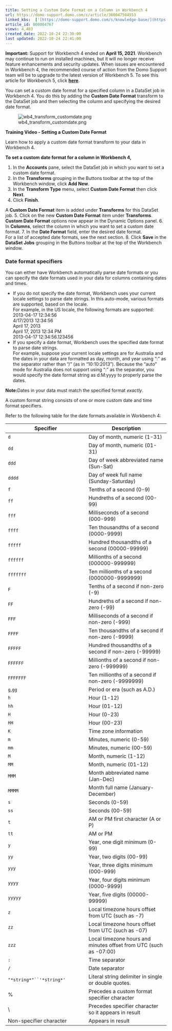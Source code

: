 ```yaml
---
title: Setting a Custom Date Format on a Column in Workbench 4
url: https://domo-support.domo.com/s/article/360047504553
linked_kbs:  ['[https://domo-support.domo.com/s/knowledge-base/](https://domo-support.domo.com/s/knowledge-base/)', '[https://domo-support.domo.com/s/](https://domo-support.domo.com/s/)', '[https://domo-support.domo.com/s/topic/0TO5w000000ZammGAC](https://domo-support.domo.com/s/topic/0TO5w000000ZammGAC)', '[https://domo-support.domo.com/s/topic/0TO5w000000ZaoPGAS](https://domo-support.domo.com/s/topic/0TO5w000000ZaoPGAS)', '[https://domo-support.domo.com/s/topic/0TO5w000000ZapSGAS](https://domo-support.domo.com/s/topic/0TO5w000000ZapSGAS)', '[https://domo-support.domo.com/s/article/360043437473](https://domo-support.domo.com/s/article/360043437473)', '[https://domo-support.domo.com/s/article/360047504553](https://domo-support.domo.com/s/article/360047504553)', '[https://domo-support.domo.com/s/topic/0TO5w000000ZapSGAS/workbench-4](https://domo-support.domo.com/s/topic/0TO5w000000ZapSGAS/workbench-4)', '[https://domo-support.domo.com/s/article/360043429933](https://domo-support.domo.com/s/article/360043429933)', '[https://domo-support.domo.com/s/article/360043429953](https://domo-support.domo.com/s/article/360043429953)', '[https://domo-support.domo.com/s/article/360042925494](https://domo-support.domo.com/s/article/360042925494)', '[https://domo-support.domo.com/s/article/4408174643607](https://domo-support.domo.com/s/article/4408174643607)', '[https://domo-support.domo.com/s/article/360043429913](https://domo-support.domo.com/s/article/360043429913)', '[https://domo-support.domo.com/s/login/](https://domo-support.domo.com/s/login/)']
article_id: 000004767
views: 4,403
created_date: 2022-10-24 22:30:00
last updated: 2022-10-24 22:41:00
---
```









**Important:** Support for Workbench 4 ended on **April 15, 2021**. Workbench may continue to run on installed machines, but it will no longer receive feature enhancements and security updates. When issues are encountered in Workbench 4, the recommended course of action from the Domo Support team will be to upgrade to the latest version of Workbench 5. To see this article for Workbench 5, click [**here**](/s/article/360043437473).



You can set a custom date format for a specified column in a DataSet job in Workbench 4. You do this by adding the **Custom Date Format** transform to the DataSet job and then selecting the column and specifying the desired date format.


![wb4_transform_customdate.png](wb4_transform_customdate.png)


**Training Video - Setting a Custom Date Format**


Learn how to apply a custom date format transform to your data in Workbench 4.



**To set a custom date format for a column in Workbench 4,**


1. In the **Accounts** pane, select the DataSet job in which you want to set a custom date format.
2. In the **Transforms** grouping in the Buttons toolbar at the top of the Workbench window, click **Add New**.
3. In the **Transform Type** menu, select **Custom Date Format** then click **Next**.
4. Click **Finish**.


A **Custom Date Format** item is added under **Transforms** for this DataSet job.
5. Click on the new **Custom Date Format** item under **Transforms**.  
**Custom Date Format** options now appear in the Dynamic Options panel.
6. In **Columns**, select the column in which you want to set a custom date format.
7. In the **Date Format** field, enter the desired date format.  
For a list of accepted date formats, see the next section.
8. Click **Save** in the **DataSet Jobs** grouping in the Buttons toolbar at the top of the Workbench window.


### Date format specifiers


You can either have Workbench automatically parse date formats or you can specify the date formats used in your data for columns containing dates and times.


* If you do not specify the date format, Workbench uses your current locale settings to parse date strings. In this auto-mode, various formats are supported, based on the locale.  
For example, in the US locale, the following formats are supported:  
2013-04-17 12:34:56  
4/17/2013 12:34:56  
April 17, 2013  
April 17, 2013 12:34 PM  
2013-04-17 12:34:56.123456
* If you specify a date format, Workbench uses the specified date format to parse date strings.  
For example, suppose your current locale settings are for Australia and the dates in your data are formatted as day, month, and year using ":" as the separator rather than "/" (as in "10:10:2013"). Because the "auto" mode for Australia does not support using ":" as the separator, you would specify the date format string as d:M:yyyy to properly parse the dates.




 


**Note:**Dates in your data must match the specified format *exactly*.



A custom format string consists of one or more custom date and time format specifiers.


Refer to the following table for the date formats available in Workbench 4:




| Specifier | Description |
| --- | --- |
| `d` | Day of month, numeric (1-31) |
| `dd` | Day of month, numeric (01-31) |
| `ddd` | Day of week abbreviated name (Sun-Sat) |
| `dddd` | Day of week full name (Sunday-Saturday) |
| `f` | Tenths of a second (0-9) |
| `ff` | Hundreths of a second (00-99) |
| `fff` | Milliseconds of a second (000-999) |
| `ffff` | Ten thousandths of a second (0000-9999) |
| `fffff` | Hundred thousandths of a second (00000-99999) |
| `ffffff` | Millionths of a second (000000-999999) |
| `fffffff` | Ten millionths of a second (0000000-9999999) |
| `F` | Tenths of a second if non-zero (-9) |
| `FF` | Hundreths of a second if non-zero (-99) |
| `FFF` | Milliseconds of a second if non-zero (-999) |
| `FFFF` | Ten thousandths of a second if non-zero (-9999) |
| `FFFFF` | Hundred thousandths of a second if non-zero (-99999) |
| `FFFFFF` | Millionths of a second if non-zero (-999999) |
| `FFFFFFF` | Ten millionths of a second if non-zero (-9999999) |
| `g`,`gg` | Period or era (such as A.D.) |
| `h` | Hour (1-12) |
| `hh` | Hour (01-12) |
| `H` | Hour (0-23) |
| `HH` | Hour (00-23) |
| `K` | Time zone information |
| `m` | Minutes, numeric (0-59) |
| `mm` | Minutes, numeric (00-59) |
| `M` | Month, numeric (1-12) |
| `MM` | Month, numeric (01-12) |
| `MMM` | Month abbreviated name (Jan-Dec) |
| `MMMM` | Month full name (January-December) |
| `s` | Seconds (0-59) |
| `ss` | Seconds (00-59) |
| `t` | AM or PM first character (A or P) |
| `tt` | AM or PM |
| `y` | Year, one digit minimum (0-99) |
| `yy` | Year, two digits (00-99) |
| `yyy` | Year, three digits minimum (000-999) |
| `yyyy` | Year, four digits minimum (0000-9999) |
| `yyyyy` | Year, five digits (00000-99999) |
| `z` | Local timezone hours offset from UTC (such as -7) |
| `zz` | Local timezone hours offset from UTC (such as -07) |
| `zzz` | Local timezone hours and minutes offset from UTC (such as -07:00) |
| `:` | Time separator |
| `/` | Date separator |
| `"*string*"``'*string*'` | Literal string delimiter in single or double quotes. |
| % | Precedes a custom format specifier character |
| \ | Precedes specifier character so it appears in result |
| Non-specifier character | Appears in result |


 

